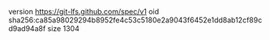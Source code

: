 version https://git-lfs.github.com/spec/v1
oid sha256:ca85a98029294b8952fe4c53c5180e2a9043f6452e1dd8ab12cf89cd9ad94a8f
size 1304
